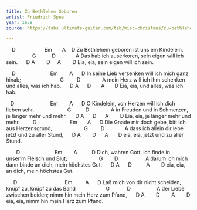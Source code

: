 ```yaml
---
title: Zu Bethlehem Geboren
artist: Friedrich Spee 
year: 1638
source: https://tabs.ultimate-guitar.com/tab/misc-christmas/zu-bethlehem-geboren-chords-2256489

---
```


    D                    Em       A    D
Zu Bethlehem geboren ist uns ein Kindelein.
                  G           D              A
Das hab ich auserkoren, sein eigen will ich sein.
     D A        D     A        D
Eia, eia, sein eigen will ich sein.

    D                        Em        A      D
In seine Lieb versenken will ich mich ganz hinab;
                          G         D               A
mein Herz will ich ihm schenken und alles, was ich hab.
     D A      D       A       D
Eia, eia, und alles, was ich hab.

   D                         Em        A      D
O Kindelein, von Herzen will ich dich lieben sehr,
                      G          D               A
in Freuden und in Schmerzen, je länger mehr und mehr.
     D A      D      A        D
Eia, eia, je länger mehr und mehr.
 
      D                       Em       A      D
Die Gnade mir doch gebe, bitt ich aus Herzensgrund,
                     G         D              A
dass ich allein dir lebe jetzt und zu aller Stund,
     D A        D      A       D
eia, eia, jetzt und zu aller Stund.

       D                        Em        A          D
Dich, wahren Gott, ich finde in unser’m Fleisch und Blut;
                     G        D                   A
darum ich mich dann binde an dich, mein höchstes Gut,
     D A      D          A        D
eia, eia, an dich, mein höchstes Gut.

     D                                 Em         A      D
Laß mich von dir nicht scheiden, knüpf zu, knüpf zu das Band
                    G            D                  A
der Liebe zwischen beiden; nimm hin mein Herz zum Pfand,
     D A        D        A        D
eia, eia, nimm hin mein Herz zum Pfand.